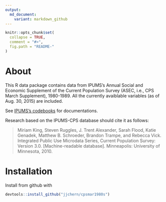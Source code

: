 ```yaml
---
output:
  md_document:
    variant: markdown_github
---
```



```r
knitr::opts_chunk$set(
  collapse = TRUE,
  comment = "#>",
  fig.path = "README-"
)
```

# About

This R data package contains data from IPUMS's Annual Social and Economic Supplement of the Current Population Survey (ASEC, i.e., CPS March Supplement), 1980-1989. All the currently avaiblable variables (as of Aug. 30, 2015) are included. 

See [IPUMS's codebooks](https://cps.ipums.org/cps/documentation.shtml) for documentations.

Research based on the IPUMS-CPS database should cite it as follows:

> Miriam King, Steven Ruggles, J. Trent Alexander, Sarah Flood, Katie Genadek, Matthew B. Schroeder, Brandon Trampe, and Rebecca Vick. Integrated Public Use Microdata Series, Current Population Survey: Version 3.0. [Machine-readable database]. Minneapolis: University of Minnesota, 2010.

# Installation

Install from github with 
```r
devtools::install_github("jjchern/cpsmar1980s")
```
